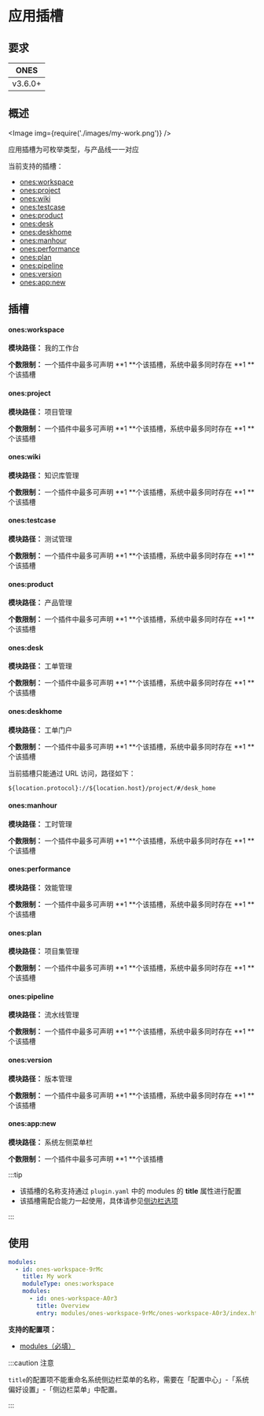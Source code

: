 
# 应用插槽

## 要求

| **ONES** |
| :------: |
| v3.6.0+  |

## 概述

<Image img={require('./images/my-work.png')} />

应用插槽为可枚举类型，与产品线一一对应

当前支持的插槽：

- [ones:workspace](#onesworkspace)
- [ones:project](#onesproject)
- [ones:wiki](#oneswiki)
- [ones:testcase](#onestestcase)
- [ones:product](#onesproduct)
- [ones:desk](#onesdesk)
- [ones:deskhome](#onesdeskhome)
- [ones:manhour](#onesmanhour)
- [ones:performance](#onesperformance)
- [ones:plan](#onesplan)
- [ones:pipeline](#onespipeline)
- [ones:version](#onesversion)
- [ones:app:new](#onesappnew)

## 插槽

#### ones:workspace

**模块路径：** 我的工作台

**个数限制：** 一个插件中最多可声明 **1 **个该插槽，系统中最多同时存在 **1 **个该插槽

#### ones:project

**模块路径：** 项目管理

**个数限制：** 一个插件中最多可声明 **1 **个该插槽，系统中最多同时存在 **1 **个该插槽

#### ones:wiki

**模块路径：** 知识库管理

**个数限制：** 一个插件中最多可声明 **1 **个该插槽，系统中最多同时存在 **1 **个该插槽

#### ones:testcase

**模块路径：** 测试管理

**个数限制：** 一个插件中最多可声明 **1 **个该插槽，系统中最多同时存在 **1 **个该插槽

#### ones:product

**模块路径：** 产品管理

**个数限制：** 一个插件中最多可声明 **1 **个该插槽，系统中最多同时存在 **1 **个该插槽

#### ones:desk

**模块路径：** 工单管理

**个数限制：** 一个插件中最多可声明 **1 **个该插槽，系统中最多同时存在 **1 **个该插槽

#### ones:deskhome

**模块路径：** 工单门户

**个数限制：** 一个插件中最多可声明 **1 **个该插槽，系统中最多同时存在 **1 **个该插槽

当前插槽只能通过 URL 访问，路径如下：

```
${location.protocol}://${location.host}/project/#/desk_home
```

#### ones:manhour

**模块路径：** 工时管理

**个数限制：** 一个插件中最多可声明 **1 **个该插槽，系统中最多同时存在 **1 **个该插槽

#### ones:performance

**模块路径：** 效能管理

**个数限制：** 一个插件中最多可声明 **1 **个该插槽，系统中最多同时存在 **1 **个该插槽

#### ones:plan

**模块路径：** 项目集管理

**个数限制：** 一个插件中最多可声明 **1 **个该插槽，系统中最多同时存在 **1 **个该插槽

#### ones:pipeline

**模块路径：** 流水线管理

**个数限制：** 一个插件中最多可声明 **1 **个该插槽，系统中最多同时存在 **1 **个该插槽

#### ones:version

**模块路径：** 版本管理

**个数限制：** 一个插件中最多可声明 **1 **个该插槽，系统中最多同时存在 **1 **个该插槽

#### ones:app:new

**模块路径：** 系统左侧菜单栏

**个数限制：** 一个插件中最多可声明 **1 **个该插槽

:::tip

- 该插槽的名称支持通过 `plugin.yaml` 中的 modules 的 **title** 属性进行配置
- 该插槽需配合能力一起使用，具体请参见[侧边栏选项](../../business/sidebar-menu.mdx)

:::

## 使用

```yaml
modules:
  - id: ones-workspace-9rMc
    title: My work
    moduleType: ones:workspace
    modules:
      - id: ones-workspace-A0r3
        title: Overview
        entry: modules/ones-workspace-9rMc/ones-workspace-A0r3/index.html
```

**支持的配置项：**

- [modules（必填）](../../../reference/config/plugin.yaml#subModule)

:::caution 注意

`title`的配置项不能重命名系统侧边栏菜单的名称，需要在「配置中心」-「系统偏好设置」-「侧边栏菜单」中配置。

:::
